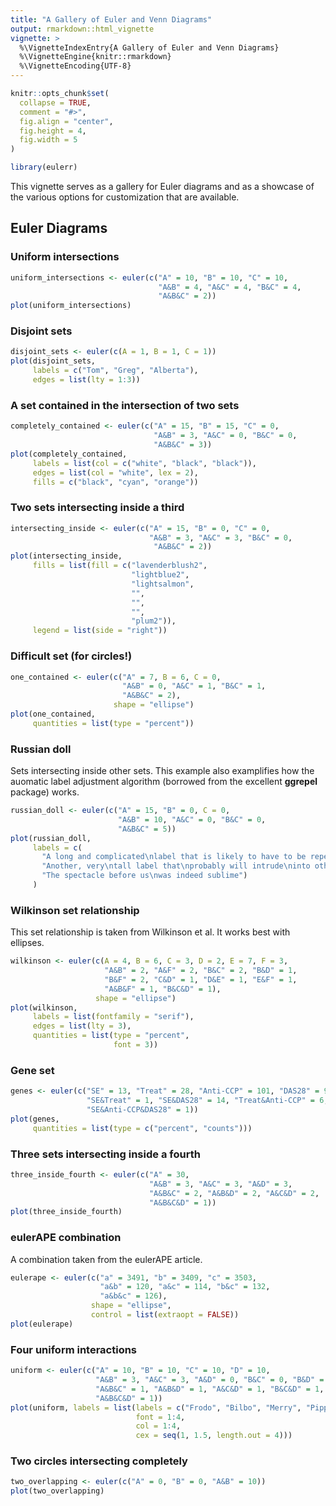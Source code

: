 ```yaml
---
title: "A Gallery of Euler and Venn Diagrams"
output: rmarkdown::html_vignette
vignette: >
  %\VignetteIndexEntry{A Gallery of Euler and Venn Diagrams}
  %\VignetteEngine{knitr::rmarkdown}
  %\VignetteEncoding{UTF-8}
---
```


```r
knitr::opts_chunk$set(
  collapse = TRUE,
  comment = "#>",
  fig.align = "center",
  fig.height = 4,
  fig.width = 5
)
```

```r
library(eulerr)
```

This vignette serves as a gallery for Euler diagrams and
as a showcase of the various options for customization that are available.

## Euler Diagrams

### Uniform intersections

```r
uniform_intersections <- euler(c("A" = 10, "B" = 10, "C" = 10,
                                 "A&B" = 4, "A&C" = 4, "B&C" = 4,
                                 "A&B&C" = 2))
plot(uniform_intersections)
```

### Disjoint sets

```r
disjoint_sets <- euler(c(A = 1, B = 1, C = 1))
plot(disjoint_sets, 
     labels = c("Tom", "Greg", "Alberta"),
     edges = list(lty = 1:3))
```

### A set contained in the intersection of two sets

```r
completely_contained <- euler(c("A" = 15, "B" = 15, "C" = 0,
                                "A&B" = 3, "A&C" = 0, "B&C" = 0,
                                "A&B&C" = 3))
plot(completely_contained,
     labels = list(col = c("white", "black", "black")),
     edges = list(col = "white", lex = 2),
     fills = c("black", "cyan", "orange"))
```

### Two sets intersecting inside a third

```r
intersecting_inside <- euler(c("A" = 15, "B" = 0, "C" = 0,
                               "A&B" = 3, "A&C" = 3, "B&C" = 0,
                                "A&B&C" = 2))
plot(intersecting_inside,
     fills = list(fill = c("lavenderblush2", 
                           "lightblue2", 
                           "lightsalmon",
                           "", 
                           "", 
                           "",
                           "plum2")),
     legend = list(side = "right"))
```

### Difficult set (for circles!)

```r
one_contained <- euler(c("A" = 7, B = 6, C = 0, 
                         "A&B" = 0, "A&C" = 1, "B&C" = 1,
                         "A&B&C" = 2),
                       shape = "ellipse")
plot(one_contained,
     quantities = list(type = "percent"))
```

### Russian doll

Sets intersecting inside other sets. This example also examplifies how
the auomatic label adjustment algorithm (borrowed from the excellent
**ggrepel** package) works.

```r
russian_doll <- euler(c("A" = 15, "B" = 0, C = 0, 
                        "A&B" = 10, "A&C" = 0, "B&C" = 0,
                        "A&B&C" = 5))
plot(russian_doll,
     labels = c(
       "A long and complicated\nlabel that is likely to have to be repelled",
       "Another, very\ntall label that\nprobably will intrude\ninto other\nlabels",
       "The spectacle before us\nwas indeed sublime")
     )
```


### Wilkinson set relationship

This set relationship is taken from Wilkinson et al. It works best
with ellipses.

```r
wilkinson <- euler(c(A = 4, B = 6, C = 3, D = 2, E = 7, F = 3,
                     "A&B" = 2, "A&F" = 2, "B&C" = 2, "B&D" = 1,
                     "B&F" = 2, "C&D" = 1, "D&E" = 1, "E&F" = 1,
                     "A&B&F" = 1, "B&C&D" = 1),
                   shape = "ellipse")
plot(wilkinson, 
     labels = list(fontfamily = "serif"),
     edges = list(lty = 3),
     quantities = list(type = "percent", 
                       font = 3))
```

### Gene set

```r
genes <- euler(c("SE" = 13, "Treat" = 28, "Anti-CCP" = 101, "DAS28" = 91,
                 "SE&Treat" = 1, "SE&DAS28" = 14, "Treat&Anti-CCP" = 6,
                 "SE&Anti-CCP&DAS28" = 1))
plot(genes,
     quantities = list(type = c("percent", "counts")))
```

### Three sets intersecting inside a fourth

```r
three_inside_fourth <- euler(c("A" = 30,
                               "A&B" = 3, "A&C" = 3, "A&D" = 3,
                               "A&B&C" = 2, "A&B&D" = 2, "A&C&D" = 2,
                               "A&B&C&D" = 1))
plot(three_inside_fourth)
```


### eulerAPE combination

A combination taken from the eulerAPE article.

```r
eulerape <- euler(c("a" = 3491, "b" = 3409, "c" = 3503,
                    "a&b" = 120, "a&c" = 114, "b&c" = 132,
                    "a&b&c" = 126),
                  shape = "ellipse",
                  control = list(extraopt = FALSE))
plot(eulerape)
```

### Four uniform interactions

```r
uniform <- euler(c("A" = 10, "B" = 10, "C" = 10, "D" = 10,
                   "A&B" = 3, "A&C" = 3, "A&D" = 0, "B&C" = 0, "B&D" = 3, "C&D" = 3,
                   "A&B&C" = 1, "A&B&D" = 1, "A&C&D" = 1, "B&C&D" = 1,
                   "A&B&C&D" = 1))
plot(uniform, labels = list(labels = c("Frodo", "Bilbo", "Merry", "Pippin"),
                            font = 1:4,
                            col = 1:4,
                            cex = seq(1, 1.5, length.out = 4)))
```


### Two circles intersecting completely

```r
two_overlapping <- euler(c("A" = 0, "B" = 0, "A&B" = 10))
plot(two_overlapping)
```


